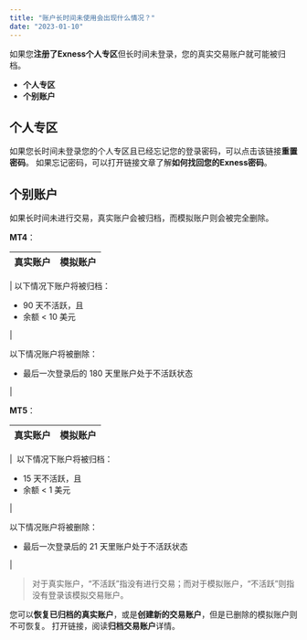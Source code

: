 ```yaml
---
title: "账户长时间未使用会出现什么情况？"
date: "2023-01-10"
---
```


<Ads></Ads> 

如果您**注册了Exness个人专区**但长时间未登录，您的真实交易账户就可能被归档。

- **个人专区**
- **个别账户**

## 个人专区

如果您长时间未登录您的个人专区且已经忘记您的登录密码，可以点击该链接**重置密码**。 如果忘记密码，可以打开链接文章了解**如何找回您的Exness密码**。

## 个别账户

如果长时间未进行交易，真实账户会被归档，而模拟账户则会被完全删除。

**MT4**：

| 真实账户 | 模拟账户 |
| --- | --- |
| 
以下情况下账户将被归档：

- 90 天不活跃，且
- 余额 < 10 美元

 | 

以下情况账户将被删除：

- 最后一次登录后的 180 天里账户处于不活跃状态

 |

**MT5**：

| 真实账户 | 模拟账户 |
| --- | --- |
| 
 以下情况下账户将被归档：

- 15 天不活跃，且
- 余额 < 1 美元

 | 

以下情况账户将被删除：

- 最后一次登录后的 21 天里账户处于不活跃状态

 |

> 对于真实账户，“不活跃”指没有进行交易；而对于模拟账户，“不活跃”则指没有登录该模拟交易账户。

您可以**恢复已归档的真实账户**，或是**创建新的交易账户**，但是已删除的模拟账户则不可恢复。 打开链接，阅读**归档交易账户**详情。
